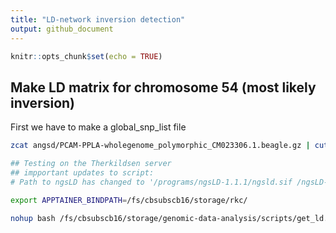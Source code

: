 ```yaml
---
title: "LD-network inversion detection"
output: github_document
---
```


```r
knitr::opts_chunk$set(echo = TRUE)
```

## Make LD matrix for chromosome 54 (most likely inversion)

First we have to make a global_snp_list file

```bash
zcat angsd/PCAM-PPLA-wholegenome_polymorphic_CM023306.1.beagle.gz | cut -f 1 | sed 's/_/\t/1' | gzip > angsd/global_snp_list_PCAM-PPLA-wholegenome_polymorphic_CM023306.1.txt.gz
```


```bash
## Testing on the Therkildsen server
## impportant updates to script:
# Path to ngsLD has changed to '/programs/ngsLD-1.1.1/ngsld.sif /ngsLD-1.1.1/ngsLD'. Oon top of this, it has been installed in something called a 'Singularity' which requires us to specify a working directory for the program that is done using 'export APPTAINER_BINDPATH=/fs/cbsubscb16/storage/rkc/'

export APPTAINER_BINDPATH=/fs/cbsubscb16/storage/rkc/

nohup bash /fs/cbsubscb16/storage/genomic-data-analysis/scripts/get_ld.sh /fs/cbsubscb16/storage/rkc/angsd/ PCAM-PPLA-wholegenome_polymorphic_CM023306.1_noheader.beagle.gz global_snp_list_PCAM-PPLA-wholegenome_polymorphic_CM023306.1.txt.gz 100 16 '/programs/ngsLD-1.1.1/ngsld.sif /ngsLD-1.1.1/ngsLD' > /fs/cbsubscb16/storage/rkc/nohups/run_ngsLD_bam_list_PCAM-PPLA-wholegenome_polymorphic_CM023306.1.nohup &
```





